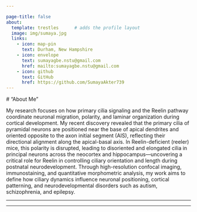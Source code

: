```yaml
---

page-title: false
about:
  template: trestles      # adds the profile layout
  image: img/sumaya.jpg
  links:
    - icon: map-pin
      text: Durham, New Hampshire
    - icon: envelope
      text: sumayagbe.nstu@gmail.com
      href: mailto:sumayagbe.nstu@gmail.com
    - icon: github
      text: GitHub
      href: https://github.com/SumayaAkter739
---
```


\# "About Me"

My research focuses on how primary cilia signaling and the Reelin pathway coordinate neuronal migration, polarity, and laminar organization during cortical development. My recent discovery revealed that the primary cilia of pyramidal neurons are positioned near the base of apical dendrites and oriented opposite to the axon initial segment (AIS), reflecting their directional alignment along the apical-basal axis. In Reelin-deficient (reeler) mice, this polarity is disrupted, leading to disoriented and elongated cilia in principal neurons across the neocortex and hippocampus—uncovering a critical role for Reelin in controlling ciliary orientation and length during postnatal neurodevelopment. Through high-resolution confocal imaging, immunostaining, and quantitative morphometric analysis, my work aims to define how ciliary dynamics influence neuronal positioning, cortical patterning, and neurodevelopmental disorders such as autism, schizophrenia, and epilepsy.

------------------------------------------------------------------------

------------------------------------------------------------------------

## 
